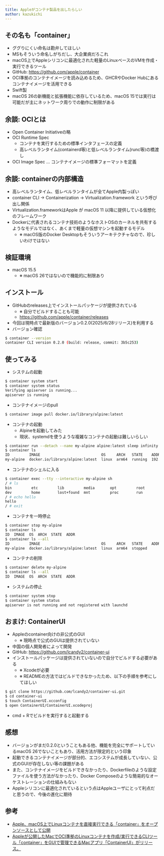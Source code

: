 ```yaml
---
title: Appleがコンテナ製品を出したらしい
author: kazukichi
---
```


<Author frontmatter={frontmatter} />

## その名も「container」

- ググりにくい命名は勘弁してほしい
- MSもそういう命名しがちだし、大企業病だろこれ
- macOS上でAppleシリコンに最適化された軽量のLinuxベースのVMを作成・実行できるツール
- GitHub: https://github.com/apple/container
- OCI準拠のコンテナイメージを読み込めるため、GHCRやDocker Hubにあるコンテナイメージを活用できる
- Swift製
- macOS 26の新機能と拡張機能に依存しているため、macOS 15では実行は可能だが主にネットワーク周りでの動作に制限がある

## 余談: OCIとは

- Open Container Initiativeの略
- OCI Runtime Spec
	- コンテナを実行するための標準インタフェースの定義
	- 高レベルランタイム(containerd等)と低レベルランタイム(runc等)の橋渡し
- OCI Image Spec ... コンテナイメージの標準フォーマットを定義

## 余談: containerの内部構造

- 高レベルランタイム、低レベルランタイムが全てApple内製っぽい
- container CLI -> Containerization -> Virtualization.framework という呼び出し関係
- Virtualization.frameworkはApple が macOS 11 以降に提供している仮想化のフレームワーク
- Dockerに代表されるコンテナ技術のようなホストOSのカーネルを共有するようなモデルではなく、あくまで軽量の仮想マシンを起動するモデル
    - ※ macOS版のDocker Desktopもそういうアーキテクチャなので、珍しいわけではない

## 検証環境

- macOS 15.5
	- ※ macOS 26ではないので機能的に制限あり

<ContentImage path="2025/08-05/kazukichi/01.png" width="400" />

## インストール

- GitHubのreleases上でインストールパッケージが提供されている
	- ※ 自分でビルドすることも可能
	- https://github.com/apple/container/releases
- 今回は現時点で最新版のバージョン0.2.0(2025/6/28リリース)を利用する
- バージョン確認

```bash
$ container --version
container CLI version 0.2.0 (build: release, commit: 3b5c253)
```

## 使ってみる

- システムの起動

```bash
$ container system start
$ container system status
Verifying apiserver is running...
apiserver is running
```

- コンテナイメージのpull

```bash
$ container image pull docker.io/library/alpine:latest
```

- コンテナの起動
	- Alpineを起動してみた
	- 現状、systemdを使うような複雑なコンテナの起動は難しいらしい

```bash
$ container run --detach --name my-alpine alpine:latest sleep infinity
$ container ls
ID         IMAGE                            OS     ARCH   STATE    ADDR
my-alpine  docker.io/library/alpine:latest  linux  arm64  running  192.168.64.4
```

- コンテナのシェルに入る

```bash
$ container exec --tty --interactive my-alpine sh
/ # ls
bin         etc         lib         media       opt         root        sbin        sys         usr
dev         home        lost+found  mnt         proc        run         srv         tmp         var
/ # echo hello
hello
/ # exit
```

- コンテナを一時停止

```bash
$ container stop my-alpine
$ container ls
ID  IMAGE  OS  ARCH  STATE  ADDR
$ container ls --all
ID         IMAGE                            OS     ARCH   STATE    ADDR
my-alpine  docker.io/library/alpine:latest  linux  arm64  stopped
```

- コンテナの削除

```bash
$ container delete my-alpine
$ container ls --all
ID  IMAGE  OS  ARCH  STATE  ADDR
```

- システムの停止

```bash
$ container system stop
$ container system status
apiserver is not running and not registered with launchd
```

## おまけ: ContainerUI

- Appleのcontainer向けの非公式のGUI
	- ※ 現時点で公式のGUIは提供されていない
- 中国の個人開発者によって開発
- GitHub: https://github.com/lcandy2/container-ui
- インストールパッケージは提供されていないので自分でビルドする必要がある
	- ※ Xcodeが必要
    - ※ READMEの方法ではビルドできなかったため、以下の手順を参考にしてほしい

```bash
$ git clone https://github.com/lcandy2/container-ui.git
$ cd container-ui
$ touch ContainerUI.xcconfig
$ open ContainerUI/ContainerUI.xcodeproj
```

- cmd + Rでビルドを実行すると起動する

<ContentImage path="2025/08-05/kazukichi/02.png" width="800" />

## 感想

- バージョンがまだ0.2.0ということもある他、機能を完全にサポートしているmacOS 26でないこともあり、活用方法が限定的という印象
- 起動できるコンテナイメージが部分的、エコシステムが成長していない、公式のGUIが存在しない等の課題がある
- また、コンテナイメージをビルドできなかったり、Dockerfileのような設定ファイルを使う方法がなかったり、Docker Composeのような簡易的なオーケストレーションの仕組みもない
- Appleシリコンに最適化されているという点はAppleユーザにとって利点だと思うので、今後の進化に期待

## 参考

- [Apple、macOS上でLinuxコンテナを直接実行できる「container」をオープンソースとして公開](https://gihyo.jp/article/2025/06/apple-container)
- [Appleが公開したMacでOCI準拠のLinuxコンテナを作成/実行できるCLIツール「container」をGUIで管理できるMacアプリ「ContainerUI」がリリース。](https://applech2.com/archives/20250702-containerui-for-apple-container.html)
